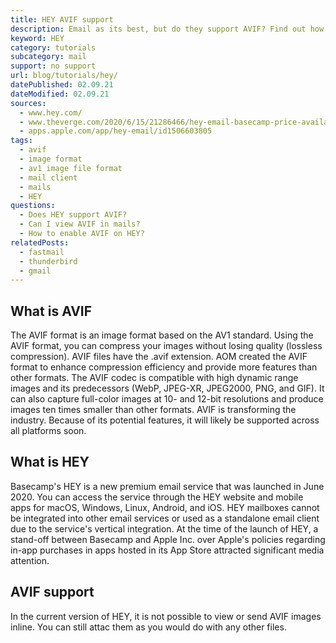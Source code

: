 ```yaml
---
title: HEY AVIF support
description: Email as its best, but do they support AVIF? Find out how you can use AVIF images in HEY.
keyword: HEY
category: tutorials
subcategory: mail
support: no support
url: blog/tutorials/hey/
datePublished: 02.09.21
dateModified: 02.09.21
sources:
  - www.hey.com/
  - www.theverge.com/2020/6/15/21286466/hey-email-basecamp-price-availability-platforms-launch
  - apps.apple.com/app/hey-email/id1506603805
tags:
  - avif
  - image format
  - av1 image file format
  - mail client
  - mails
  - HEY
questions:
  - Does HEY support AVIF?
  - Can I view AVIF in mails?
  - How to enable AVIF on HEY?
relatedPosts:
  - fastmail
  - thunderbird
  - gmail
---
```


## What is AVIF

The AVIF format is an image format based on the AV1 standard. Using the AVIF format, you can compress your images without losing quality (lossless compression). AVIF files have the .avif extension. AOM created the AVIF format to enhance compression efficiency and provide more features than other formats. The AVIF codec is compatible with high dynamic range images and its predecessors (WebP, JPEG-XR, JPEG2000, PNG, and GIF). It can also capture full-color images at 10- and 12-bit resolutions and produce images ten times smaller than other formats. AVIF is transforming the industry. Because of its potential features, it will likely be supported across all platforms soon.

## What is HEY

Basecamp's HEY is a new premium email service that was launched in June 2020. You can access the service through the HEY website and mobile apps for macOS, Windows, Linux, Android, and iOS. HEY mailboxes cannot be integrated into other email services or used as a standalone email client due to the service's vertical integration. At the time of the launch of HEY, a stand-off between Basecamp and Apple Inc. over Apple's policies regarding in-app purchases in apps hosted in its App Store attracted significant media attention.

## AVIF support

In the current version of HEY, it is not possible to view or send AVIF images inline. You can still attac them as you would do with any other files.
